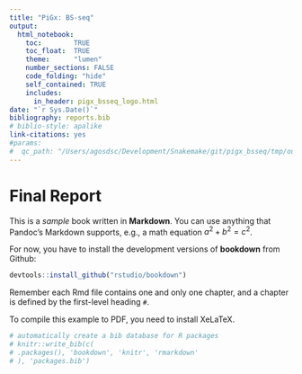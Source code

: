 ```yaml
---
title: "PiGx: BS-seq"
output: 
  html_notebook:
    toc:        TRUE
    toc_float:  TRUE
    theme:      "lumen"
    number_sections: FALSE
    code_folding: "hide"
    self_contained: TRUE
    includes:
      in_header: pigx_bsseq_logo.html
date: "`r Sys.Date()`"
bibliography: reports.bib
# biblio-style: apalike
link-citations: yes
#params:
#  qc_path: "/Users/agosdsc/Development/Snakemake/git/pigx_bsseq/tmp/out2/01_rawqc/output2K_1_fastqc.html"
---
```


<!-- ```{r eval_params, echo=FALSE} -->

<!-- qc_path     <- params$qc_path -->
<!-- ``` -->

# Final Report {-}
  
This is a _sample_ book written in **Markdown**. You can use anything that Pandoc's Markdown supports, e.g., a math equation $a^2 + b^2 = c^2$.

For now, you have to install the development versions of **bookdown** from Github:

```r
devtools::install_github("rstudio/bookdown")
```

Remember each Rmd file contains one and only one chapter, and a chapter is defined by the first-level heading `#`.

To compile this example to PDF, you need to install XeLaTeX.

```r
# automatically create a bib database for R packages
# knitr::write_bib(c(
# .packages(), 'bookdown', 'knitr', 'rmarkdown'
# ), 'packages.bib')
```

<!-- This setion needs to be updated to include links to the qc-reports or maybe to multiqc-report -->

<!-- ## Quality Control {-} -->

<!-- [qc_path](`r qc_path`) -->


